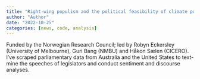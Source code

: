 ```yaml
---
title: "Right-wing populism and the political feasibility of climate policy"
author: "Author"
date: "2022-10-25"
categories: [news, code, analysis]
---
```


Funded by the Norwegian Research Council; led by Robyn Eckersley (University of Melbourne), Guri Bang (NMBU) and Håkon Sælen
(CICERO). I’ve scraped parliamentary data from Australia and the United States to text-mine the speeches of legislators and conduct sentiment and discourse analyses.
